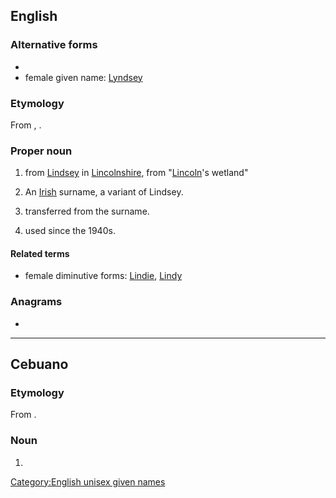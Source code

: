 ==English==

===Alternative forms===
* {{alter|en|Lindsey}}
* female given name: [[Lyndsey]]

===Etymology===
From {{inh|en|ang|Lindesēġe}}, {{m|ang|Lindesīġe|t=marshlands of Lincoln|lit=Lindum island}}.

===Proper noun===
{{en-proper noun}}

# {{surname|en|[[Scottish]] [[habitational]]|from=Old English|dot=}} from [[Lindsey]] in [[Lincolnshire]], from {{etyl|ang|en}} "[[Lincoln]]'s wetland"
# An [[Irish]] surname, a variant of Lindsey.
# {{given name|en|male|from=surnames}} transferred from the surname.
# {{given name|en|female|from=surnames}} used since the 1940s.

====Related terms====
* female diminutive forms: [[Lindie]], [[Lindy]]

===Anagrams===
* {{anagrams|en|a=adilnsy|Lydians|islandy|sandily}}

[[Category:English unisex given names]]

----

==Cebuano==

===Etymology===
From {{der|ceb|en|Lindsay}}.

===Noun===
{{head|ceb|noun}}

# {{given name|ceb|female|from=English|dot=|A=a}}